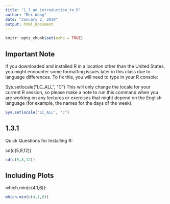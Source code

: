 ```yaml
---
title: "1_3_an_introduction_to_R"
author: "Rex Wong"
date: "January 2, 2019"
output: html_document
---
```


```r
knitr::opts_chunk$set(echo = TRUE)
```
## Important Note

If you downloaded and installed R in a location other than the United States, you might encounter some formatting issues later in this class due to language differences. To fix this, you will need to type in your R console:

Sys.setlocale("LC_ALL", "C")
This will only change the locale for your current R session, so please make a note to run this command when you are working on any lectures or exercises that might depend on the English language (for example, the names for the days of the week).

```r
Sys.setlocale("LC_ALL", "C")
```


## 1.3.1

Quick Questions for Installing R:

sd(c(5,8,12))

```r
sd(c(5,8,12))
```

## Including Plots

which.min(c(4,1,6)):

```r
which.min(c(4,1,6))
```








